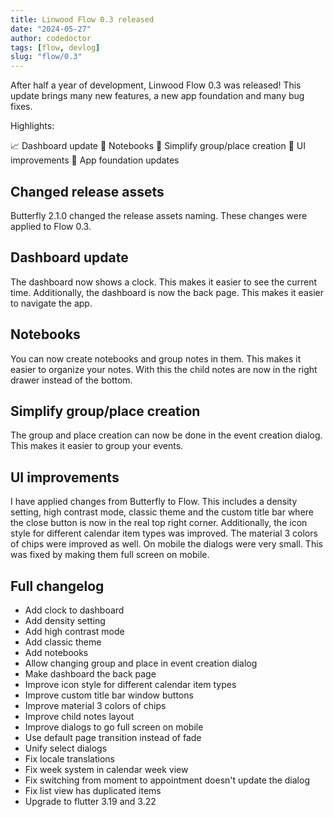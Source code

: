 ```yaml
---
title: Linwood Flow 0.3 released
date: "2024-05-27"
author: codedoctor
tags: [flow, devlog]
slug: "flow/0.3"
---
```


After half a year of development, Linwood Flow 0.3 was released!
This update brings many new features, a new app foundation and many bug fixes.

Highlights:

📈 Dashboard update
📁 Notebooks
📅 Simplify group/place creation
🎨 UI improvements
🚀 App foundation updates

## Changed release assets

Butterfly 2.1.0 changed the release assets naming. These changes were applied to Flow 0.3.

## Dashboard update

The dashboard now shows a clock. This makes it easier to see the current time.
Additionally, the dashboard is now the back page. This makes it easier to navigate the app.

## Notebooks

You can now create notebooks and group notes in them. This makes it easier to organize your notes.
With this the child notes are now in the right drawer instead of the bottom.

## Simplify group/place creation

The group and place creation can now be done in the event creation dialog. This makes it easier to group your events.

## UI improvements

I have applied changes from Butterfly to Flow. This includes a density setting, high contrast mode, classic theme and the custom title bar where the close button is now in the real top right corner.
Additionally, the icon style for different calendar item types was improved. The material 3 colors of chips were improved as well.
On mobile the dialogs were very small. This was fixed by making them full screen on mobile.

## Full changelog

* Add clock to dashboard
* Add density setting
* Add high contrast mode
* Add classic theme
* Add notebooks
* Allow changing group and place in event creation dialog
* Make dashboard the back page
* Improve icon style for different calendar item types
* Improve custom title bar window buttons
* Improve material 3 colors of chips
* Improve child notes layout
* Improve dialogs to go full screen on mobile
* Use default page transition instead of fade
* Unify select dialogs
* Fix locale translations
* Fix week system in calendar week view
* Fix switching from moment to appointment doesn't update the dialog
* Fix list view has duplicated items
* Upgrade to flutter 3.19 and 3.22
